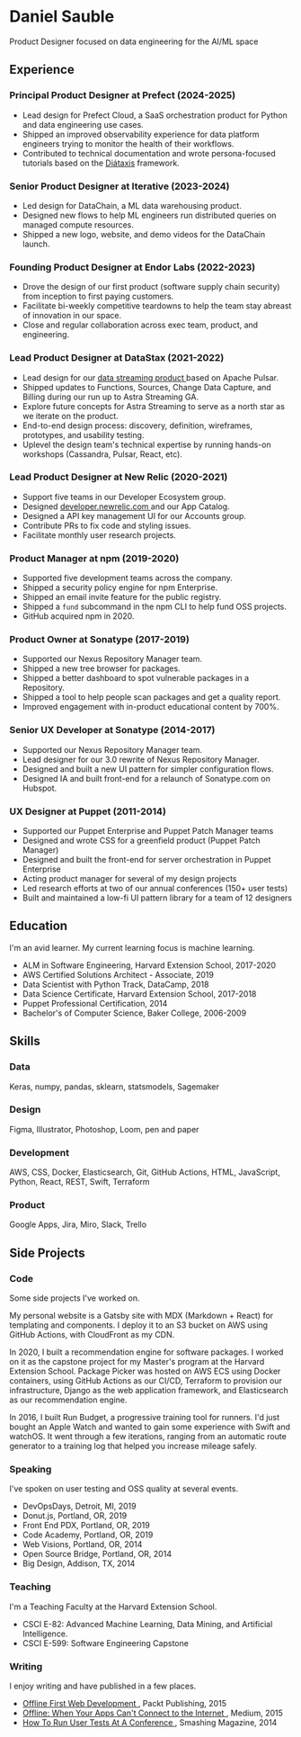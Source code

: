 

<SEO title="Resume" />

# Daniel Sauble

Product Designer focused on data engineering for the AI/ML space

## Experience

### Principal Product Designer at Prefect (2024-2025)

- Lead design for Prefect Cloud, a SaaS orchestration product for Python and data engineering use cases.
- Shipped an improved observability experience for data platform engineers trying to monitor the health of their workflows.
- Contributed to technical documentation and wrote persona-focused tutorials based on the <a href="https://diataxis.fr">Diátaxis</a> framework.

### Senior Product Designer at Iterative (2023-2024)

- Led design for DataChain, a ML data warehousing product.
- Designed new flows to help ML engineers run distributed queries on managed compute resources.
- Shipped a new logo, website, and demo videos for the DataChain launch.

### Founding Product Designer at Endor Labs (2022-2023)

- Drove the design of our first product (software supply chain security) from inception to first paying customers.
- Facilitate bi-weekly competitive teardowns to help the team stay abreast of innovation in our space.
- Close and regular collaboration across exec team, product, and engineering.

### Lead Product Designer at DataStax (2021-2022)

- Lead design for our <a href="https://www.datastax.com/products/astra-streaming" target="_blank">data streaming product <i class="fa fa-external-link" aria-hidden="true"></i></a> based on Apache Pulsar.
- Shipped updates to Functions, Sources, Change Data Capture, and Billing during our run up to Astra Streaming GA.
- Explore future concepts for Astra Streaming to serve as a north star as we iterate on the product.
- End-to-end design process: discovery, definition, wireframes, prototypes, and usability testing.
- Uplevel the design team's technical expertise by running hands-on workshops (Cassandra, Pulsar, React, etc).

### Lead Product Designer at New Relic (2020-2021)

- Support five teams in our Developer Ecosystem group.
- Designed <a href="https://developer.newrelic.com" target="_blank">developer.newrelic.com <i class="fa fa-external-link" aria-hidden="true"></i></a> and our App Catalog.
- Designed a API key management UI for our Accounts group.
- Contribute PRs to fix code and styling issues.
- Facilitate monthly user research projects.

### Product Manager at npm (2019-2020)

- Supported five development teams across the company.
- Shipped a security policy engine for npm Enterprise.
- Shipped an email invite feature for the public registry.
- Shipped a `fund` subcommand in the npm CLI to help fund OSS projects.
- GitHub acquired npm in 2020.

### Product Owner at Sonatype (2017-2019)

- Supported our Nexus Repository Manager team.
- Shipped a new tree browser for packages.
- Shipped a better dashboard to spot vulnerable packages in a Repository.
- Shipped a tool to help people scan packages and get a quality report.
- Improved engagement with in-product educational content by 700%.

### Senior UX Developer at Sonatype (2014-2017)

- Supported our Nexus Repository Manager team.
- Lead designer for our 3.0 rewrite of Nexus Repository Manager.
- Designed and built a new UI pattern for simpler configuration flows.
- Designed IA and built front-end for a relaunch of Sonatype.com on Hubspot.

### UX Designer at Puppet (2011-2014)

- Supported our Puppet Enterprise and Puppet Patch Manager teams
- Designed and wrote CSS for a greenfield product (Puppet Patch Manager)
- Designed and built the front-end for server orchestration in Puppet Enterprise
- Acting product manager for several of my design projects
- Led research efforts at two of our annual conferences (150+ user tests)
- Built and maintained a low-fi UI pattern library for a team of 12 designers

## Education

I'm an avid learner. My current learning focus is machine learning.

- ALM in Software Engineering, Harvard Extension School, 2017-2020
- AWS Certified Solutions Architect - Associate, 2019
- Data Scientist with Python Track, DataCamp, 2018
- Data Science Certificate, Harvard Extension School, 2017-2018
- Puppet Professional Certification, 2014
- Bachelor's of Computer Science, Baker College, 2006-2009

## Skills

### Data

Keras, numpy, pandas, sklearn, statsmodels, Sagemaker

### Design

Figma, Illustrator, Photoshop, Loom, pen and paper

### Development

AWS, CSS, Docker, Elasticsearch, Git, GitHub Actions, HTML, JavaScript, Python, React, REST, Swift, Terraform

### Product

Google Apps, Jira, Miro, Slack, Trello

## Side Projects

### Code

Some side projects I've worked on.

<Link to="/">My personal website</Link> is a Gatsby site with MDX (Markdown + React) for
templating and components. I deploy it to an S3 bucket on AWS using GitHub Actions,
with CloudFront as my CDN.

In 2020, I built a recommendation engine for software packages.
I worked on it as the capstone project for my Master's program at the Harvard Extension School.
Package Picker was hosted on AWS ECS using Docker containers, using GitHub Actions as our CI/CD,
Terraform to provision our infrastructure, Django as the web application framework, and
Elasticsearch as our recommendation engine.

In 2016, I built <Link to="/runbudget">Run Budget</Link>, a progressive training
tool for runners. I'd just bought an Apple Watch and wanted to gain some experience
with Swift and watchOS. It went through a few iterations, ranging from an
automatic route generator to a training log that helped you increase mileage safely.

### Speaking

I've spoken on user testing and OSS quality at several events.

- DevOpsDays, Detroit, MI, 2019
- Donut.js, Portland, OR, 2019
- Front End PDX, Portland, OR, 2019
- Code Academy, Portland, OR, 2019
- Web Visions, Portland, OR, 2014
- Open Source Bridge, Portland, OR, 2014
- Big Design, Addison, TX, 2014

### Teaching

I'm a Teaching Faculty at the Harvard Extension School.

- CSCI E-82: Advanced Machine Learning, Data Mining, and Artificial Intelligence.
- CSCI E-599: Software Engineering Capstone

### Writing

I enjoy writing and have published in a few places.

- <a href="https://www.packtpub.com/product/offline-first-web-development/9781785884573" target="_blank">Offline First Web Development <i class="fa fa-external-link" aria-hidden="true"></i></a>, Packt Publishing, 2015
- <a href="https://uxdesign.cc/offline-93c2f8396124" target="_blank">Offline: When Your Apps Can't Connect to the Internet <i class="fa fa-external-link" aria-hidden="true"></i></a>, Medium, 2015
- <a href="https://www.smashingmagazine.com/2014/11/how-to-run-user-tests-at-a-conference/" target="_blank">How To Run User Tests At A Conference <i class="fa fa-external-link" aria-hidden="true"></i></a>, Smashing Magazine, 2014